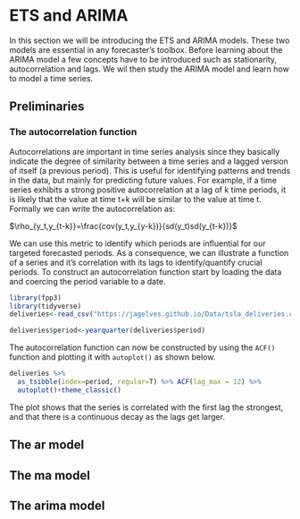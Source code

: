 # ETS and ARIMA

In this section we will be introducing the ETS and ARIMA models. These two models are essential in any forecaster's toolbox. Before learning about the ARIMA model a few concepts have to be introduced such as stationarity, autocorrelation and lags. We wil then study the ARIMA model and learn how to model a time series.

## Preliminaries

### The autocorrelation function {.unnumbered}

Autocorrelations are important in time series analysis since they basically indicate the degree of similarity between a time series and a lagged version of itself (a previous period). This is useful for identifying patterns and trends in the data, but mainly for predicting future values. For example, if a time series exhibits a strong positive autocorrelation at a lag of k time periods, it is likely that the value at time t+k will be similar to the value at time t. Formally we can write the autocorrelation as:

$\rho_{y_t,y_{t-k}}=\frac{cov(y_t,y_{y-k})}{sd(y_t)sd(y_{t-k})}$

We can use this metric to identify which periods are influential for our targeted forecasted periods. As a consequence, we can illustrate a function of a series and it's correlation with its lags to identify/quantify crucial periods. To construct an autocorrelation function start by loading the data and coercing the period variable to a date.

```r
library(fpp3)
library(tidyverse)
deliveries<-read_csv("https://jagelves.github.io/Data/tsla_deliveries.csv")

deliveries$period<-yearquarter(deliveries$period)

```

The autocorrelation function can now be constructed by using the `ACF()` function and plotting it with `autoplot()` as shown below.

```r
deliveries %>%
  as_tsibble(index=period, regular=T) %>% ACF(lag_max = 12) %>%
  autoplot()+theme_classic()
```

The plot shows that the series is correlated with the first lag the strongest, and that there is a continuous decay as the lags get larger.

## The ar model

## The ma model

## The arima model

